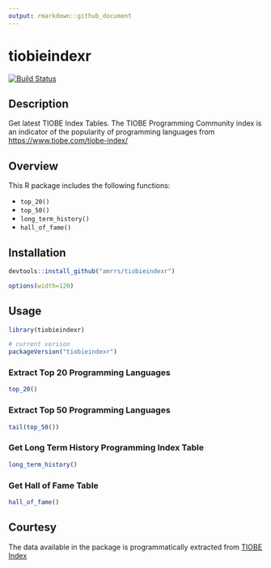 ```yaml
---
output: rmarkdown::github_document
---
```


# tiobieindexr

[![Build Status](https://travis-ci.org/amrrs/tiobieindexr.svg?branch=master)](https://travis-ci.org/amrrs/tiobieindexr) 

## Description

Get latest TIOBE Index Tables. The TIOBE Programming Community index is an indicator of the popularity of programming languages from <https://www.tiobe.com/tiobe-index/>

## Overview

This R package includes the following functions:

* `top_20()`
* `top_50()`
* `long_term_history()`
* `hall_of_fame()`

## Installation

```r
devtools::install_github("amrrs/tiobieindexr")
```

```r
options(width=120)
```

## Usage

```r
library(tiobieindexr)

# current verison
packageVersion("tiobieindexr")

```

### Extract Top 20 Programming Languages

```r
top_20()
```

### Extract Top 50 Programming Languages

```r
tail(top_50())
```

### Get Long Term History Programming Index Table

```r
long_term_history()
```

### Get Hall of Fame Table

```r
hall_of_fame()
```


## Courtesy

The data available in the package is programmatically extracted from 
[TIOBE Index](https://www.tiobe.com/tiobe-index/)
